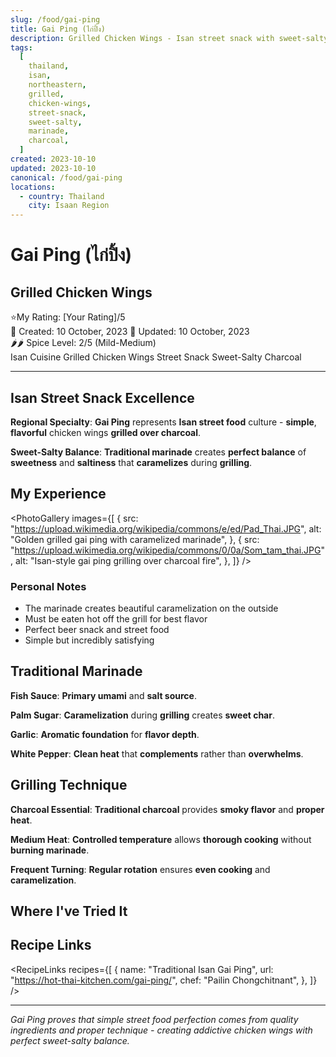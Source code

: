 ```yaml
---
slug: /food/gai-ping
title: Gai Ping (ไก่ปิ้ง)
description: Grilled Chicken Wings - Isan street snack with sweet-salty marinade
tags:
  [
    thailand,
    isan,
    northeastern,
    grilled,
    chicken-wings,
    street-snack,
    sweet-salty,
    marinade,
    charcoal,
  ]
created: 2023-10-10
updated: 2023-10-10
canonical: /food/gai-ping
locations:
  - country: Thailand
    city: Isaan Region
---
```



# Gai Ping (ไก่ปิ้ง)

## Grilled Chicken Wings

<div className="food-rating">
  <span className="star">⭐</span>My Rating: [Your Rating]/5
</div>

<div className="food-metadata">
  <span className="food-date">📅 Created: 10 October, 2023</span>
  <span className="food-date">🔄 Updated: 10 October, 2023</span>
</div>

<div className="spice-level">🌶️🌶️ Spice Level: 2/5 (Mild-Medium)</div>

<div className="food-tags">
  <span className="food-tag">Isan Cuisine</span>
  <span className="food-tag">Grilled</span>
  <span className="food-tag">Chicken Wings</span>
  <span className="food-tag">Street Snack</span>
  <span className="food-tag">Sweet-Salty</span>
  <span className="food-tag">Charcoal</span>
</div>

---

## Isan Street Snack Excellence

**Regional Specialty**: **Gai Ping** represents **Isan street food** culture - **simple**, **flavorful** chicken wings **grilled over charcoal**.

**Sweet-Salty Balance**: **Traditional marinade** creates **perfect balance** of **sweetness** and **saltiness** that **caramelizes** during **grilling**.

## My Experience

<PhotoGallery
  images={[
    {
      src: "https://upload.wikimedia.org/wikipedia/commons/e/ed/Pad_Thai.JPG",
      alt: "Golden grilled gai ping with caramelized marinade",
    },
    {
      src: "https://upload.wikimedia.org/wikipedia/commons/0/0a/Som_tam_thai.JPG",
      alt: "Isan-style gai ping grilling over charcoal fire",
    },
  ]}
/>

### Personal Notes

- The marinade creates beautiful caramelization on the outside
- Must be eaten hot off the grill for best flavor
- Perfect beer snack and street food
- Simple but incredibly satisfying

## Traditional Marinade

**Fish Sauce**: **Primary umami** and **salt source**.

**Palm Sugar**: **Caramelization** during **grilling** creates **sweet char**.

**Garlic**: **Aromatic foundation** for **flavor depth**.

**White Pepper**: **Clean heat** that **complements** rather than **overwhelms**.

## Grilling Technique

**Charcoal Essential**: **Traditional charcoal** provides **smoky flavor** and **proper heat**.

**Medium Heat**: **Controlled temperature** allows **thorough cooking** without **burning marinade**.

**Frequent Turning**: **Regular rotation** ensures **even cooking** and **caramelization**.

## Where I've Tried It

<MapEmbed
  location="Isan Region and street stalls throughout Thailand"
  description="Popular street snack from Northeastern Thailand"
/>

## Recipe Links

<RecipeLinks
  recipes={[
    {
      name: "Traditional Isan Gai Ping",
      url: "https://hot-thai-kitchen.com/gai-ping/",
      chef: "Pailin Chongchitnant",
    },
  ]}
/>

---

_Gai Ping proves that simple street food perfection comes from quality ingredients and proper technique - creating addictive chicken wings with perfect sweet-salty balance._
